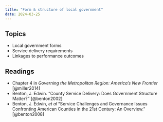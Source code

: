 ```yaml
---
title: "Form & structure of local government"
date: 2024-03-25
---
```


## Topics

-   Local government forms
-   Service delivery requirements
-   Linkages to performance outcomes

## Readings

- Chapter 4 in *Governing the Metropolitan Region: America’s New Frontier* [@miller2014]
- Benton, J. Edwin. “County Service Delivery: Does Government Structure Matter?” [@benton2002]
- Benton, J. Edwin, *et al* “Service Challenges and Governance Issues Confronting American Counties in the 21st Century: An Overview.” [@benton2008]